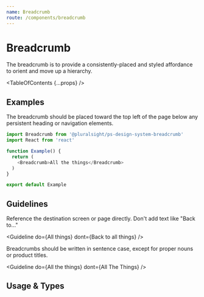 ```yaml
---
name: Breadcrumb
route: /components/breadcrumb
---
```



# Breadcrumb

<Intro>
  The breadcrumb is to provide a consistently-placed and styled affordance to orient and move up a hierarchy.
</Intro>

<TableOfContents {...props} />

## Examples

The breadcrumb should be placed toward the top left of the page below any persistent heading or navigation elements.

```typescript
import Breadcrumb from '@pluralsight/ps-design-system-breadcrumb'
import React from 'react'

function Example() {
  return (
    <Breadcrumb>All the things</Breadcrumb>
  )
}

export default Example
```

## Guidelines

Reference the destination screen or page directly. Don't add text like "Back to..."

<Guideline
  do={<Breadcrumb>All things</Breadcrumb>}
  dont={<Breadcrumb>Back to all things</Breadcrumb>}
/>

Breadcrumbs should be written in sentence case, except for proper nouns or product titles.

<Guideline
  do={<Breadcrumb>All the things</Breadcrumb>}
  dont={<Breadcrumb>All The Things</Breadcrumb>}
/>

## Usage & Types

<Usage
  install="npm install @pluralsight/ps-design-system-breadcrumb"
  import="import Breadcrumb from '@pluralsight/ps-design-system-breadcrumb'"
  packageName="breadcrumb"
/>

<TypesTable>
  <TypesProp name="children" type="React.ReactNode" desc="textual label" />
    <TypesProp name="disabled" type="boolean" desc="standard input disable flag" default="false" />
  <TypesProp name="href" type="string" desc="target url; renders anchor" />
    <TypesProp name="loading" type="boolean" desc="shows loading animation" />
    <TypesProp name="onClick" type="Event => void" desc="click handler" />
</TypesTable>
